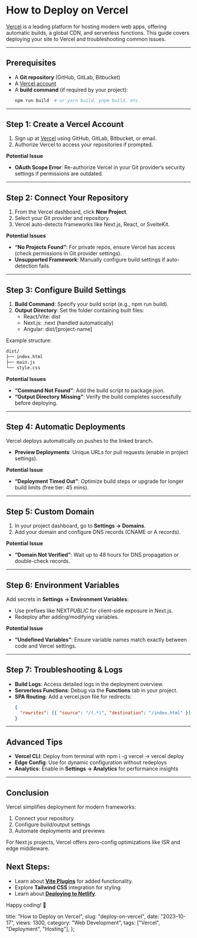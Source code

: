 # How to Deploy on Vercel

[Vercel](https://vercel.com/) is a leading platform for hosting modern web apps, offering automatic builds, a global CDN, and serverless functions. This guide covers deploying your site to Vercel and troubleshooting common issues.

---

## Prerequisites

- A **Git repository** (GitHub, GitLab, Bitbucket)
- A [Vercel account](https://vercel.com/)
- A **build command** (if required by your project):
  ```sh
  npm run build  # or yarn build, pnpm build, etc.
  ```

---

## Step 1: Create a Vercel Account

1. Sign up at [Vercel](https://vercel.com/) using GitHub, GitLab, Bitbucket, or email.
2. Authorize Vercel to access your repositories if prompted.

**Potential Issue**

- **OAuth Scope Error**: Re-authorize Vercel in your Git provider’s security settings if permissions are outdated.

---

## Step 2: Connect Your Repository

1. From the Vercel dashboard, click **New Project**.
2. Select your Git provider and repository.
3. Vercel auto-detects frameworks like Next.js, React, or SvelteKit.

**Potential Issues**

- **“No Projects Found”**: For private repos, ensure Vercel has access (check permissions in Git provider settings).
- **Unsupported Framework**: Manually configure build settings if auto-detection fails.

---

## Step 3: Configure Build Settings

1. **Build Command**: Specify your build script (e.g., <ILH>npm run build</ILH>).
2. **Output Directory**: Set the folder containing built files:
   - React/Vite: <ILH>dist</ILH>
   - Next.js: <ILH>.next</ILH> (handled automatically)
   - Angular: <ILH>dist/[project-name]</ILH>

Example structure:

```sh
dist/
├── index.html
├── main.js
└── style.css
```

**Potential Issues**

- **“Command Not Found”**: Add the build script to <ILH>package.json</ILH>.
- **“Output Directory Missing”**: Verify the build completes successfully before deploying.

---

## Step 4: Automatic Deployments

Vercel deploys automatically on pushes to the linked branch.

- **Preview Deployments**: Unique URLs for pull requests (enable in project settings).

**Potential Issue**

- **“Deployment Timed Out”**: Optimize build steps or upgrade for longer build limits (free tier: 45 mins).

---

## Step 5: Custom Domain

1. In your project dashboard, go to **Settings → Domains**.
2. Add your domain and configure DNS records (CNAME or A records).

**Potential Issue**

- **“Domain Not Verified”**: Wait up to 48 hours for DNS propagation or double-check records.

---

## Step 6: Environment Variables

Add secrets in **Settings → Environment Variables**:

- Use prefixes like <ILH>NEXT*PUBLIC*</ILH> for client-side exposure in Next.js.
- Redeploy after adding/modifying variables.

**Potential Issue**

- **“Undefined Variables”**: Ensure variable names match exactly between code and Vercel settings.

---

## Step 7: Troubleshooting & Logs

- **Build Logs**: Access detailed logs in the deployment overview.
- **Serverless Functions**: Debug via the **Functions** tab in your project.
- **SPA Routing**: Add a <ILH>vercel.json</ILH> file for redirects:
  ```json
  {
    "rewrites": [{ "source": "/(.*)", "destination": "/index.html" }]
  }
  ```

---

## Advanced Tips

- **Vercel CLI**: Deploy from terminal with <ILH>npm i -g vercel</ILH> → <ILH>vercel deploy</ILH>
- **Edge Config**: Use for dynamic configuration without redeploys
- **Analytics**: Enable in **Settings → Analytics** for performance insights

---

## Conclusion

Vercel simplifies deployment for modern frameworks:

1. Connect your repository
2. Configure build/output settings
3. Automate deployments and previews

For Next.js projects, Vercel offers zero-config optimizations like ISR and edge middleware.

## Next Steps:

- Learn about **[Vite Plugins](/blog/vite-plugins)** for added functionality.
- Explore **Tailwind CSS** integration for styling.
- Learn about **[Deploying to Netlify](/blog/deploy-to-netlify)**.

Happy coding! 🚀

  title: "How to Deploy on Vercel",
  slug: "deploy-on-vercel",
  date: "2023-10-17",
  views: 1300,
  category: "Web Development",
  tags: ["Vercel", "Deployment", "Hosting"],
};
